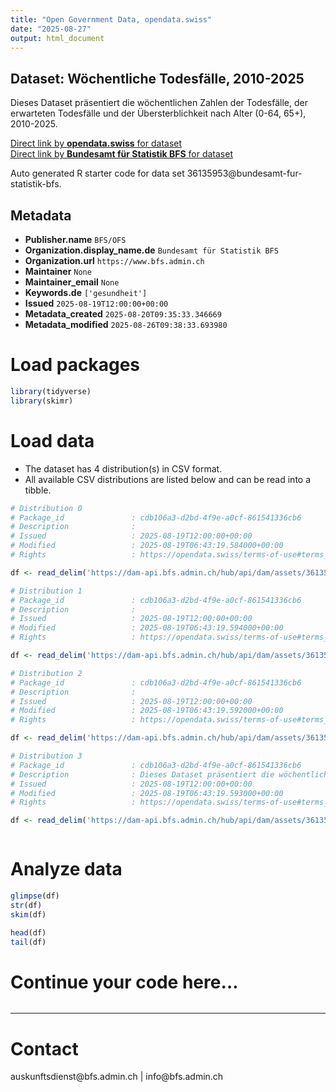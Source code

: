 ```yaml
---
title: "Open Government Data, opendata.swiss"
date: "2025-08-27"
output: html_document
---
```


## Dataset: Wöchentliche Todesfälle, 2010-2025

Dieses Dataset präsentiert die wöchentlichen Zahlen der Todesfälle, der erwarteten Todesfälle und der Übersterblichkeit nach Alter (0-64, 65+), 2010-2025.

[Direct link by **opendata.swiss** for dataset](https://opendata.swiss/de/dataset/wochentliche-todesfalle-2010-20251)<br>
[Direct link by **Bundesamt für Statistik BFS** for dataset](https://www.bfs.admin.ch/asset/de/ts-d-14.03.04.03-wr)

Auto generated R starter code for data set 36135953@bundesamt-fur-statistik-bfs.

## Metadata

- **Publisher.name** `BFS/OFS`
- **Organization.display_name.de** `Bundesamt für Statistik BFS`
- **Organization.url** `https://www.bfs.admin.ch`
- **Maintainer** `None`
- **Maintainer_email** `None`
- **Keywords.de** `['gesundheit']`
- **Issued** `2025-08-19T12:00:00+00:00`
- **Metadata_created** `2025-08-20T09:35:33.346669`
- **Metadata_modified** `2025-08-26T09:38:33.693980`


# Load packages

```r

library(tidyverse)
library(skimr)

```

# Load data

-   The dataset has 4 distribution(s) in CSV format.
-   All available CSV distributions are listed below and can be read into a tibble.

```r

# Distribution 0
# Package_id               : cdb106a3-d2bd-4f9e-a0cf-861541336cb6
# Description              : 
# Issued                   : 2025-08-19T12:00:00+00:00
# Modified                 : 2025-08-19T06:43:19.584000+00:00
# Rights                   : https://opendata.swiss/terms-of-use#terms_by_ask

df <- read_delim('https://dam-api.bfs.admin.ch/hub/api/dam/assets/36135977/master')

# Distribution 1
# Package_id               : cdb106a3-d2bd-4f9e-a0cf-861541336cb6
# Description              : 
# Issued                   : 2025-08-19T12:00:00+00:00
# Modified                 : 2025-08-19T06:43:19.594000+00:00
# Rights                   : https://opendata.swiss/terms-of-use#terms_by_ask

df <- read_delim('https://dam-api.bfs.admin.ch/hub/api/dam/assets/36135972/master')

# Distribution 2
# Package_id               : cdb106a3-d2bd-4f9e-a0cf-861541336cb6
# Description              : 
# Issued                   : 2025-08-19T12:00:00+00:00
# Modified                 : 2025-08-19T06:43:19.592000+00:00
# Rights                   : https://opendata.swiss/terms-of-use#terms_by_ask

df <- read_delim('https://dam-api.bfs.admin.ch/hub/api/dam/assets/36135967/master')

# Distribution 3
# Package_id               : cdb106a3-d2bd-4f9e-a0cf-861541336cb6
# Description              : Dieses Dataset präsentiert die wöchentlichen Zahlen der Todesfälle, der erwarteten Todesfälle und der Übersterblichkeit nach Alter (0-64, 65+), 2010-2025.
# Issued                   : 2025-08-19T12:00:00+00:00
# Modified                 : 2025-08-19T06:43:19.593000+00:00
# Rights                   : https://opendata.swiss/terms-of-use#terms_by_ask

df <- read_delim('https://dam-api.bfs.admin.ch/hub/api/dam/assets/36135981/master')



```

# Analyze data

```r

glimpse(df)
str(df)
skim(df)

head(df)
tail(df)

```

# Continue your code here...

```r

```

------------------------------------------------------------------------

# Contact

auskunftsdienst@bfs.admin.ch | info@bfs.admin.ch
